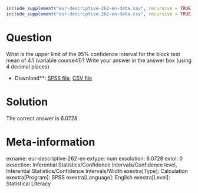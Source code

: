 ```r
include_supplement("eur-descriptive-262-en-data.sav", recursive = TRUE)
include_supplement("eur-descriptive-262-en-data.csv", recursive = TRUE)
```

Question
========
What is the upper limit of the 95% confidence interval for the block test mean of 4.1 (variable course41)? Write your answer in the answer box (using 4 decimal places)

* Download**: [SPSS file](eur-descriptive-262-en-data.sav), [CSV file](eur-descriptive-262-en-data.csv)


Solution
========
The correct answer is 6.0728.

Meta-information
================
exname: eur-descriptive-262-en
extype: num
exsolution: 6.0728
extol: 0
exsection: Inferential Statistics/Confidence Intervals/Confidence level, Inferential Statistics/Confidence Intervals/Width
exextra[Type]: Calculation
exextra[Program]: SPSS
exextra[Language]: English
exextra[Level]: Statistical Literacy
